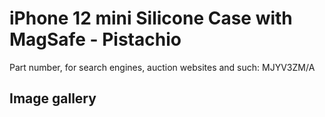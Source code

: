 # iPhone 12 mini Silicone Case with MagSafe - Pistachio

Part number, for search engines, auction websites and such: MJYV3ZM/A

## Image gallery

<div style={{ width: "768px" }}>
  <GalleryComponent
    images={[
      {
        original: "/everysource/MJYV3",
        thumbnail: "/everypreview/MJYV3",
      },
      {
        original: "/everysource/MJYV3_AV01",
        thumbnail: "/everypreview/MJYV3_AV01",
      },
      {
        original: "/everysource/MJYV3_AV02",
        thumbnail: "/everypreview/MJYV3_AV02",
      },
      {
        original: "/everysource/MJYV3_AV03",
        thumbnail: "/everypreview/MJYV3_AV03",
      },
      {
        original: "/everysource/MJYV3_AV04",
        thumbnail: "/everypreview/MJYV3_AV04",
      },
      {
        original: "/everysource/MJYV3_AV05",
        thumbnail: "/everypreview/MJYV3_AV05",
      }
    ]}
  />
</div>